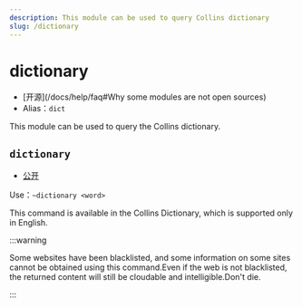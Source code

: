 ```yaml
---
description: This module can be used to query Collins dictionary
slug: /dictionary
---
```


# dictionary

-   [开源]\(/docs/help/faq#Why some modules are not open sources)
-   Alias：`dict`

This module can be used to query the Collins dictionary.

## `dictionary`

-   [公开](permissions)

Use：`~dictionary <word>`

This command is available in the Collins Dictionary, which is supported only in English.

:::warning

Some websites have been blacklisted, and some information on some sites cannot be obtained using this command.Even if the web is not blacklisted, the returned content will still be cloudable and intelligible.Don't die.

:::
